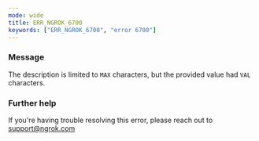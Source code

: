 ```yaml
---
mode: wide
title: ERR_NGROK_6700
keywords: ["ERR_NGROK_6700", "error 6700"]
---
```



### Message

The description is limited to `MAX` characters, but the provided value had `VAL` characters.

<ErrorDetails />

### Further help

If you're having trouble resolving this error, please reach out to [support@ngrok.com](mailto:support@ngrok.com?subject=Help%20with%20ERR_NGROK_6700)
